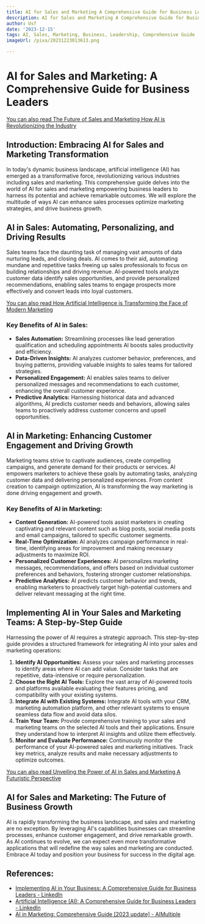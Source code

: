 ```yaml
---
title: AI for Sales and Marketing A Comprehensive Guide for Business Leaders
description: AI for Sales and Marketing A Comprehensive Guide for Business Leaders
author: Usf
date: '2023-12-15'
tags: AI, Sales, Marketing, Business, Leadership, Comprehensive Guide
imageUrl: /pixa/20231223013613.png

---
```

#  AI  for Sales  and Marketing: A Comprehensive Guide for Business Leaders

[You can also read The Future of Sales  and Marketing How AI is Revolutionizing the Industry](The%20Future%20of%20Sales%20and%20Marketing%20How%20AI%20is%20Revolutionizing%20the%20Industry)


## Introduction: Embracing AI for Sales and Marketing Transformation

In today's dynamic business landscape, artificial intelligence (AI) has emerged as a transformative force, revolutionizing various industries including sales and  marketing. This comprehensive guide delves into the world  of AI for sales and marketing empowering business leaders to harness its potential and achieve remarkable outcomes. We will explore the multitude of  ways  AI can enhance  sales processes optimize  marketing strategies, and drive business growth.

## AI in Sales: Automating, Personalizing, and Driving Results

Sales teams face the daunting task  of managing vast amounts of  data nurturing leads, and  closing  deals. AI comes to  their aid, automating mundane and repetitive  tasks freeing  up sales professionals to focus on building relationships and driving  revenue. AI-powered tools  analyze customer data identify sales opportunities, and  provide personalized recommendations, enabling  sales teams to engage prospects more  effectively and convert leads into loyal customers.

[You  can also read How Artificial Intelligence is Transforming the Face of Modern Marketing](How%20Artificial%20Intelligence%20is%20Transforming%20the%20Face%20of%20Modern%20Marketing)


### Key  Benefits of  AI in Sales:

- **Sales Automation:** Streamlining processes like lead generation qualification  and scheduling appointments AI  boosts sales productivity and efficiency.
- **Data-Driven Insights:** AI analyzes customer behavior, preferences, and buying patterns, providing valuable insights to  sales teams for tailored strategies.
- **Personalized Engagement:**  AI enables sales teams to deliver personalized messages and recommendations to each customer, enhancing  the overall customer experience.
- **Predictive Analytics:** Harnessing historical data and advanced algorithms,  AI predicts customer needs and behaviors, allowing sales teams to proactively address customer concerns and upsell opportunities.

## AI in Marketing: Enhancing Customer Engagement and Driving Growth

Marketing teams strive  to captivate audiences, create compelling  campaigns, and generate demand  for their products or services. AI empowers marketers to achieve these goals by automating tasks, analyzing customer data and delivering personalized experiences. From content creation to  campaign optimization, AI is transforming the way marketing is done driving engagement  and  growth.

### Key Benefits of AI in Marketing:

- **Content Generation:** AI-powered tools assist marketers in creating  captivating and relevant content such as blog posts, social media posts and email campaigns, tailored to specific customer segments.
- **Real-Time Optimization:** AI analyzes campaign performance in real-time,  identifying areas for improvement and making necessary adjustments to maximize  ROI.
-  **Personalized Customer  Experiences:** AI personalizes marketing messages, recommendations, and offers based on individual customer  preferences and  behaviors, fostering stronger customer relationships.
- **Predictive Analytics:** AI predicts  customer behavior and trends, enabling marketers to proactively target  high-potential  customers and deliver relevant messaging at the right  time.

##  Implementing AI in Your Sales and  Marketing Teams: A Step-by-Step Guide

Harnessing  the power of AI requires a strategic approach. This  step-by-step guide provides a structured framework  for integrating AI into  your sales and marketing operations:

1. **Identify AI Opportunities:** Assess your sales and marketing processes to identify areas where AI can add value. Consider tasks that are repetitive,  data-intensive or require personalization.
2. **Choose the Right AI Tools:** Explore the vast array of AI-powered tools and platforms available evaluating their features pricing, and compatibility with your existing systems.
3.  **Integrate  AI with Existing Systems:** Integrate AI  tools with your CRM, marketing automation platform, and other relevant systems to ensure seamless data flow and avoid data silos.
4. **Train Your Team:** Provide comprehensive training to your sales and marketing teams on the selected AI tools and their applications. Ensure they understand how to interpret AI insights and utilize  them effectively.
5. **Monitor and  Evaluate Performance:** Continuously monitor the performance of your AI-powered sales and marketing initiatives. Track key metrics, analyze results and make necessary adjustments to optimize outcomes.

[You can also  read Unveiling the Power of AI in Sales and Marketing A Futuristic Perspective](Unveiling%20the%20Power%20of%20AI%20in%20Sales%20and%20Marketing%20A%20Futuristic%20Perspective)


## AI for Sales and Marketing: The Future of Business Growth

AI is rapidly transforming the business landscape, and  sales and marketing are no exception. By leveraging AI's capabilities businesses can streamline processes, enhance customer engagement, and drive remarkable growth. As AI continues  to evolve,  we can  expect even more transformative applications that will redefine the way sales and marketing are conducted. Embrace  AI  today and position your business for success in  the digital age.

## References:
- [Implementing AI in Your Business: A Comprehensive Guide for Business Leaders - LinkedIn](https://www.linkedin.com/pulse/implementing-ai-your-business-comprehensive-guide-leaders-klaunch-wihoc?trk=article-ssr-frontend-pulse_more-articles_related-content-card)
- [Artificial Intelligence (AI): A Comprehensive Guide for Business Leaders - LinkedIn](https://www.linkedin.com/pulse/artificial-intelligence-ai-comprehensive-guide-kamal)
- [AI in Marketing: Comprehensive Guide [2023 update] - AIMultiple](https://research.aimultiple.com/marketing-ai/)
